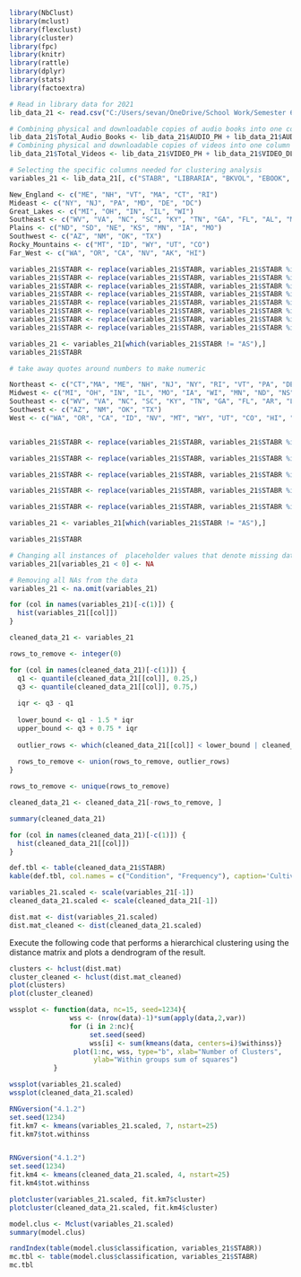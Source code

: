 

```r
library(NbClust)
library(mclust)
library(flexclust)
library(cluster)
library(fpc)
library(knitr)
library(rattle)
library(dplyr)
library(stats)
library(factoextra)
```


```r
# Read in library data for 2021
lib_data_21 <- read.csv("C:/Users/sevan/OneDrive/School Work/Semester 6/INFO 248/Project/2021/PLS_FY2021 PUD_CSV/21.csv")
```



```r
# Combining physical and downloadable copies of audio books into one column called Total_Audio_Books
lib_data_21$Total_Audio_Books <- lib_data_21$AUDIO_PH + lib_data_21$AUDIO_DL
# Combining physical and downloadable copies of videos into one column called Total_Videos
lib_data_21$Total_Videos <- lib_data_21$VIDEO_PH + lib_data_21$VIDEO_DL
```

```r
# Selecting the specific columns needed for clustering analysis
variables_21 <- lib_data_21[, c("STABR", "LIBRARIA", "BKVOL", "EBOOK", "Total_Audio_Books", "Total_Videos", "PITUSR", "REGBOR", "WEBVISIT", "VISITS")]
```

```r
New_England <- c("ME", "NH", "VT", "MA", "CT", "RI")
Mideast <- c("NY", "NJ", "PA", "MD", "DE", "DC")
Great_Lakes <- c("MI", "OH", "IN", "IL", "WI")
Southeast <- c("WV", "VA", "NC", "SC", "KY", "TN", "GA", "FL", "AL", "MS", "AR", "LA")
Plains <- c("ND", "SD", "NE", "KS", "MN", "IA", "MO")
Southwest <- c("AZ", "NM", "OK", "TX")
Rocky_Mountains <- c("MT", "ID", "WY", "UT", "CO")
Far_West <- c("WA", "OR", "CA", "NV", "AK", "HI")
```

```r
variables_21$STABR <- replace(variables_21$STABR, variables_21$STABR %in% New_England, c(0))
variables_21$STABR <- replace(variables_21$STABR, variables_21$STABR %in% Mideast, c(1))
variables_21$STABR <- replace(variables_21$STABR, variables_21$STABR %in% Great_Lakes, c(2))
variables_21$STABR <- replace(variables_21$STABR, variables_21$STABR %in% Southeast, c(3))
variables_21$STABR <- replace(variables_21$STABR, variables_21$STABR %in% Plains, c(4))
variables_21$STABR <- replace(variables_21$STABR, variables_21$STABR %in% Southwest, c(5))
variables_21$STABR <- replace(variables_21$STABR, variables_21$STABR %in% Rocky_Mountains, c(6))
variables_21$STABR <- replace(variables_21$STABR, variables_21$STABR %in% Far_West, c(7))

variables_21 <- variables_21[which(variables_21$STABR != "AS"),]
variables_21$STABR

# take away quotes around numbers to make numeric
```




```r
Northeast <- c("CT","MA", "ME", "NH", "NJ", "NY", "RI", "VT", "PA", "DE", "MD")
Midwest <- c("MI", "OH", "IN", "IL", "MO", "IA", "WI", "MN", "ND", "NS", "NE", "KS", "SD")
Southeast <- c("WV", "VA", "NC", "SC", "KY", "TN", "GA", "FL", "AR", "LA", "AL", "MS", "DC")
Southwest <- c("AZ", "NM", "OK", "TX")
West <- c("WA", "OR", "CA", "ID", "NV", "MT", "WY", "UT", "CO", "HI", "AK")


variables_21$STABR <- replace(variables_21$STABR, variables_21$STABR %in% Northeast, c("0"))

variables_21$STABR <- replace(variables_21$STABR, variables_21$STABR %in% Midwest, c("1"))

variables_21$STABR <- replace(variables_21$STABR, variables_21$STABR %in% Southeast, c("2"))

variables_21$STABR <- replace(variables_21$STABR, variables_21$STABR %in% Southwest, c("3"))

variables_21$STABR <- replace(variables_21$STABR, variables_21$STABR %in% West, c("4"))

variables_21 <- variables_21[which(variables_21$STABR != "AS"),]

variables_21$STABR

```



```r
# Changing all instances of  placeholder values that denote missing data, temporarily closed, suppressed data, or not applicable into NAs
variables_21[variables_21 < 0] <- NA

# Removing all NAs from the data
variables_21 <- na.omit(variables_21)

```


```r
for (col in names(variables_21)[-c(1)]) {
  hist(variables_21[[col]])
}
```



```r
cleaned_data_21 <- variables_21

rows_to_remove <- integer(0)

for (col in names(cleaned_data_21)[-c(1)]) {
  q1 <- quantile(cleaned_data_21[[col]], 0.25,)
  q3 <- quantile(cleaned_data_21[[col]], 0.75,)
  
  iqr <- q3 - q1
  
  lower_bound <- q1 - 1.5 * iqr
  upper_bound <- q3 + 0.75 * iqr
  
  outlier_rows <- which(cleaned_data_21[[col]] < lower_bound | cleaned_data_21[[col]] > upper_bound)
  
  rows_to_remove <- union(rows_to_remove, outlier_rows)
}

rows_to_remove <- unique(rows_to_remove)

cleaned_data_21 <- cleaned_data_21[-rows_to_remove, ]

summary(cleaned_data_21)

for (col in names(cleaned_data_21)[-c(1)]) {
  hist(cleaned_data_21[[col]])
}
```


```r
def.tbl <- table(cleaned_data_21$STABR)
kable(def.tbl, col.names = c("Condition", "Frequency"), caption='Cultivar Levels in Dataset')
```



```r
variables_21.scaled <- scale(variables_21[-1])
cleaned_data_21.scaled <- scale(cleaned_data_21[-1])
```


```r
dist.mat <- dist(variables_21.scaled)
dist.mat_cleaned <- dist(cleaned_data_21.scaled)
```

Execute the following code that performs a hierarchical clustering using the distance matrix and plots a dendrogram of the result.

```r
clusters <- hclust(dist.mat)
cluster_cleaned <- hclust(dist.mat_cleaned)
plot(clusters)
plot(cluster_cleaned)
```

```r
wssplot <- function(data, nc=15, seed=1234){
               wss <- (nrow(data)-1)*sum(apply(data,2,var))
               for (i in 2:nc){
                    set.seed(seed)
                    wss[i] <- sum(kmeans(data, centers=i)$withinss)}
                plot(1:nc, wss, type="b", xlab="Number of Clusters",
                     ylab="Within groups sum of squares")
           }
```


```r
wssplot(variables_21.scaled)
wssplot(cleaned_data_21.scaled)
```


```r
RNGversion("4.1.2")
set.seed(1234)
fit.km7 <- kmeans(variables_21.scaled, 7, nstart=25)
fit.km7$tot.withinss


RNGversion("4.1.2")
set.seed(1234)
fit.km4 <- kmeans(cleaned_data_21.scaled, 4, nstart=25)
fit.km4$tot.withinss
```


```r
plotcluster(variables_21.scaled, fit.km7$cluster)
plotcluster(cleaned_data_21.scaled, fit.km4$cluster)
```




```r
model.clus <- Mclust(variables_21.scaled)
summary(model.clus)
```

```r
randIndex(table(model.clus$classification, variables_21$STABR))
mc.tbl <- table(model.clus$classification, variables_21$STABR)
mc.tbl
```

